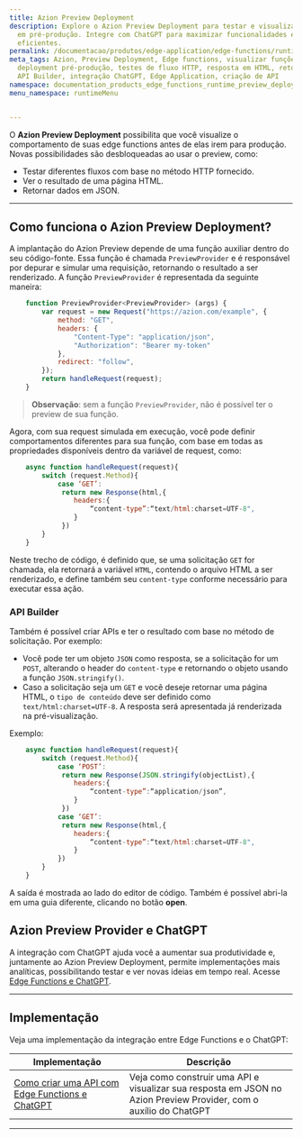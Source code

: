 ```yaml
---
title: Azion Preview Deployment
description: Explore o Azion Preview Deployment para testar e visualizar edge functions
  em pré-produção. Integre com ChatGPT para maximizar funcionalidades e criar APIs
  eficientes.
permalink: /documentacao/produtos/edge-application/edge-functions/runtime-api/preview-deployment/
meta_tags: Azion, Preview Deployment, Edge functions, visualizar funções de borda,
  deployment pré-produção, testes de fluxo HTTP, resposta em HTML, retorno em JSON,
  API Builder, integração ChatGPT, Edge Application, criação de API
namespace: documentation_products_edge_functions_runtime_preview_deployment
menu_namespace: runtimeMenu


---
```


O **Azion Preview Deployment** possibilita que você visualize o comportamento de suas edge functions antes de elas irem para produção. Novas possibilidades são desbloqueadas ao usar o preview, como:

- Testar diferentes fluxos com base no método HTTP fornecido.
- Ver o resultado de uma página HTML.
- Retornar dados em JSON.

---

## Como funciona o Azion Preview Deployment?

A implantação do Azion Preview depende de uma função auxiliar dentro do seu código-fonte. Essa função é chamada `PreviewProvider` e é responsável por depurar e simular uma requisição, retornando o resultado a ser renderizado. A função `PreviewProvider` é representada da seguinte maneira:

```js
    function PreviewProvider<PreviewProvider> (args) {
        var request = new Request("https://azion.com/example", {
            method: "GET",
            headers: {
                "Content-Type": "application/json",
                "Authorization": "Bearer my-token"
            },
            redirect: "follow",
        });
        return handleRequest(request);
    }
```

> **Observação**: sem a função `PreviewProvider`, não é possível ter o preview de sua função.

Agora, com sua request simulada em execução, você pode definir comportamentos diferentes para sua função, com base em todas as propriedades disponíveis dentro da variável de request, como:

```js
    async function handleRequest(request){
        switch (request.Method){
            case ‘GET’:
             return new Response(html,{
                headers:{
                    “content-type”:“text/html:charset=UTF-8",
                }
             })
        }
    }
```

Neste trecho de código, é definido que, se uma solicitação `GET` for chamada, ela retornará a variável `HTML`, contendo o arquivo HTML a ser renderizado, e define também seu `content-type` conforme necessário para executar essa ação.

### API Builder

Também é possível criar APIs e ter o resultado com base no método de solicitação. Por exemplo:

- Você pode ter um objeto `JSON` como resposta, se a solicitação for um `POST`, alterando o header do `content-type` e retornando o objeto usando a função `JSON.stringify()`.
- Caso a solicitação seja um `GET` e você deseje retornar uma página HTML, o `tipo de conteúdo` deve ser definido como `text/html:charset=UTF-8`. A resposta será apresentada já renderizada na pré-visualização.

Exemplo:

```js
    async function handleRequest(request){
        switch (request.Method){
            case ‘POST’:
             return new Response(JSON.stringify(objectList),{
                headers:{
                    “content-type”:“application/json”,
                }
             })
            case ‘GET’:
             return new Response(html,{
                headers:{
                    “content-type”:“text/html:charset=UTF-8",
                }
            })
        }
    }
```

A saída é mostrada ao lado do editor de código. Também é possível abri-la em uma guia diferente, clicando no botão **open**.

## Azion Preview Provider e ChatGPT

A integração com ChatGPT ajuda você a aumentar sua produtividade e, juntamente ao Azion Preview Deployment, permite implementações mais analíticas, possibilitando testar e ver novas ideias em tempo real. Acesse [Edge Functions e ChatGPT](/pt-br/documentacao/produtos/edge-application/edge-functions/runtime-api/ai-integration/).

---

## Implementação

Veja uma implementação da integração entre Edge Functions e o ChatGPT:

| Implementação | Descrição |
| --- | --- |
| [Como criar uma API com Edge Functions e ChatGPT](/pt-br/documentacao/produtos/guias/edge-functions/api-builder/) | Veja como construir uma API e visualizar sua resposta em JSON no Azion Preview Provider, com o auxílio do ChatGPT |




---

